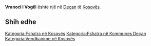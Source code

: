 {{Fshat në 
 | Emri                = Vranoci i Vogël
 | EmriAlt                = 
 | NAME_SHORT_FORM=      
 | NAME_GENERIC=      
 | NAME_SORT_NAME_RO=      VRANOCIIVOGEL
 | FULL_NAME_RO = Vranoci i Vogël
 | FULL_NAME_ND_RO=Vranoci i Vogel
 | SORT_NAME_RG=VRANOCIIVOGEL
 | FULL_NAME_RG=Vranoci i Vogël
 | FULL_NAME_ND_RG=Vranoci i Vogel
 | SRP_NAME_SHORT_FORM=      
 | SRP_NAME_GENERIC=      
 | SRP_NAME_SORT_NAME_RO=      
 | SRP_FULL_NAME_RO = 
 | SRP_FULL_NAME_ND_RO=
 | SRP_SORT_NAME_RG=
 | SRP_FULL_NAME_RG=
 | SRP_FULL_NAME_ND_RG=
 | Emri (Rasa dhanore) = 
 | Figura              = 
 | Shteti              = Kosovo
 | Komuna              = Deçan
 | Kodi postar         = 
 | Sipërfaqja          = 

 | Popullsia           = 

 | Regj. i popullsisë  = 
 | Dend. e popullsisë  = 
 | Faqja zyrtare       = 
 <!--- Koordinatat ----> 
 | Gjerësia            = 42.556944
 | Gjatësia            = 20.415556
 | Lartësia            = 
}}
'''Vranoci i Vogël''' është një [[]] në [[Deçan]] të [[Kosovës]].

<!-- == Gjeografia == -->
<!-- == Historia == -->
<!-- == Demografia == -->
== Shih edhe ==
{{Komuna Deçan}}
{{Kosovo-Administrata-Cung}}

[[Kategoria:Fshatra në Kosovës]]
[[Kategoria:Fshatra në Kommunes Deçan]]
[[Kategoria:Vendbanime në Kosovës]]